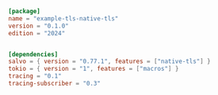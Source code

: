 ```toml  title="tls-native-tls/Cargo.toml"
[package]
name = "example-tls-native-tls"
version = "0.1.0"
edition = "2024"


[dependencies]
salvo = { version = "0.77.1", features = ["native-tls"] }
tokio = { version = "1", features = ["macros"] }
tracing = "0.1"
tracing-subscriber = "0.3"

```